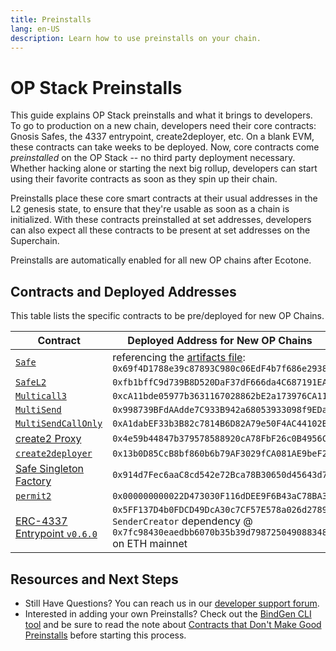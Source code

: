 ```yaml
---
title: Preinstalls
lang: en-US
description: Learn how to use preinstalls on your chain.
---
```



# OP Stack Preinstalls

This guide explains OP Stack preinstalls and what it brings to developers.
To go to production on a new chain, developers need their core contracts: Gnosis Safes, the 4337 entrypoint, create2deployer, etc. On a blank EVM, these contracts can take weeks to be deployed. Now, core contracts come *preinstalled* on the OP Stack -- no third party deployment necessary.
Whether hacking alone or starting the next big rollup, developers can start using their favorite contracts as soon as they spin up their chain.

Preinstalls place these core smart contracts at their usual addresses in the L2 genesis state, to ensure that they're usable as soon as a chain is initialized.
With these contracts preinstalled at set addresses, developers can also expect all these contracts to be present at set addresses on the Superchain.

<Callout type="info">
  Preinstalls are automatically enabled for all new OP chains after Ecotone.
</Callout>

## Contracts and Deployed Addresses

This table lists the specific contracts to be pre/deployed for new OP Chains.

| Contract                                                                                                                            | Deployed Address for New OP Chains                                                                                                                                   |
| ----------------------------------------------------------------------------------------------------------------------------------- | -------------------------------------------------------------------------------------------------------------------------------------------------------------------- |
| [`Safe`](https://github.com/safe-global/safe-smart-account/blob/v1.3.0/contracts/GnosisSafe.sol)                                    | referencing the [artifacts file](https://github.com/ethereum-optimism/optimism/blob/v1.1.4/op-bindings/artifacts.json): `0x69f4D1788e39c87893C980c06EdF4b7f686e2938` |
| [`SafeL2`](https://github.com/safe-global/safe-smart-account/blob/v1.3.0/contracts/GnosisSafeL2.sol)                                | `0xfb1bffC9d739B8D520DaF37dF666da4C687191EA`                                                                                                                         |
| [`Multicall3`](https://github.com/mds1/multicall/tree/main)                                                                         | `0xcA11bde05977b3631167028862bE2a173976CA11`                                                                                                                         |
| [`MultiSend`](https://github.com/safe-global/safe-smart-account/blob/v1.3.0/contracts/libraries/MultiSend.sol)                      | `0x998739BFdAAdde7C933B942a68053933098f9EDa`                                                                                                                         |
| [`MultiSendCallOnly`](https://github.com/safe-global/safe-smart-account/blob/v1.3.0/contracts/libraries/MultiSendCallOnly.sol)      | `0xA1dabEF33b3B82c7814B6D82A79e50F4AC44102B`                                                                                                                         |
| [create2 Proxy](https://github.com/Arachnid/deterministic-deployment-proxy)                                                         | `0x4e59b44847b379578588920cA78FbF26c0B4956C`                                                                                                                         |
| [`create2deployer`](https://github.com/pcaversaccio/create2deployer)                                                                | `0x13b0D85CcB8bf860b6b79AF3029fCA081AE9beF2`                                                                                                                         |
| [Safe Singleton Factory](https://github.com/safe-global/safe-singleton-factory/blob/main/source/deterministic-deployment-proxy.yul) | `0x914d7Fec6aaC8cd542e72Bca78B30650d45643d7`                                                                                                                         |
| [`permit2`](https://github.com/Uniswap/permit2)                                                                                     | `0x000000000022D473030F116dDEE9F6B43aC78BA3`                                                                                                                         |
| [ERC-4337 Entrypoint `v0.6.0`](https://github.com/eth-infinitism/account-abstraction/tree/v0.6.0)                                   | `0x5FF137D4b0FDCD49DcA30c7CF57E578a026d2789`   <br /> `SenderCreator` dependency @ `0x7fc98430eaedbb6070b35b39d798725049088348` on ETH mainnet                       |

## Resources and Next Steps

*   Still Have Questions? You can reach us in our [developer support forum](https://github.com/ethereum-optimism/developers/discussions).
*   Interested in adding your own Preinstalls? Check out the [BindGen CLI tool](https://github.com/ethereum-optimism/optimism/tree/v1.7.3/op-bindings/bindgen) and be sure to read the note about [Contracts that Don't Make Good Preinstalls](https://github.com/ethereum-optimism/optimism/tree/v1.7.3/op-bindings/bindgen#contracts-that-dont-make-good-preinstalls) before starting this process.
